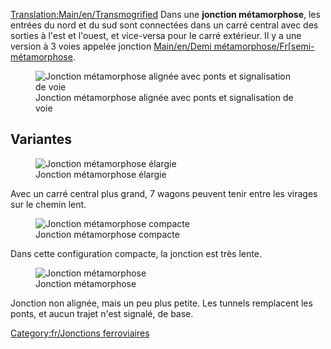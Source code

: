 [[Translation:Main/en/Transmogrified]]
{{en/-}}{{fr/Menu de Croisements}}
Dans une '''jonction métamorphose''', les entrées du nord et du sud sont connectées dans un carré central avec des sorties à l'est et l'ouest, et vice-versa pour le carré extérieur. Il y a une version à 3 voies appelée jonction [[Main/en/Demi métamorphose/Fr[semi-métamorphose]].

[[File:en/Transmogrified.aligned.png|frame|none|Jonction métamorphose alignée avec ponts et signalisation de voie]]

{{Template:Critère de jonction/Fr|Modéré|2|0|1|0|0|1|0|1|0|0|0||Les trains en panne n'affectent qu'une voie.|

* Distance inter-signaux maximale: 6
* Cases minimales entre deux virages: 5 (diagonale)
* Zone: 12 x 12 (50 cases en plus)

}}

==Variantes==

[[File:en/ttd.transmogrified.large.png|frame|none|Jonction métamorphose élargie]]

Avec un carré central plus grand, 7 wagons peuvent tenir entre les virages sur le chemin lent.

[[File:en/ttd.transmogrified.compact.png|frame|none|Jonction métamorphose compacte]]

Dans cette configuration compacte, la jonction est très lente.

[[File:en/ttd.transmogrified.deblock.png|frame|none|Jonction métamorphose]]

Jonction non alignée, mais un peu plus petite. Les tunnels remplacent les ponts, et aucun trajet n'est signalé, de base.

[[Category:fr/Jonctions ferroviaires]]